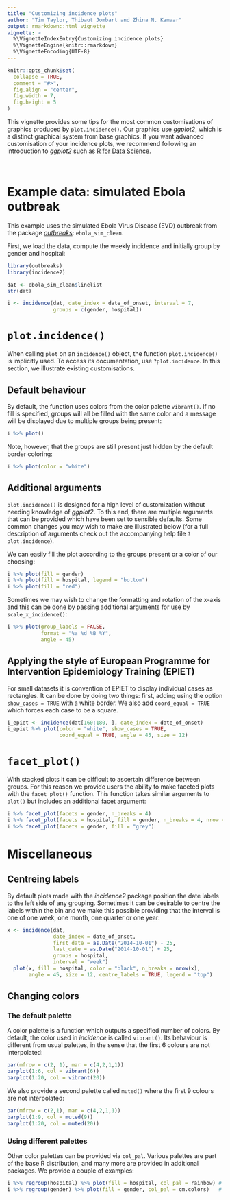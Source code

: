 ```yaml
---
title: "Customizing incidence plots"
author: "Tim Taylor, Thibaut Jombart and Zhina N. Kamvar"
output: rmarkdown::html_vignette
vignette: >
  %\VignetteIndexEntry{Customizing incidence plots}
  %\VignetteEngine{knitr::rmarkdown}
  %\VignetteEncoding{UTF-8}
---
```


```r
knitr::opts_chunk$set(
  collapse = TRUE,
  comment = "#>",
  fig.align = "center",
  fig.width = 7,
  fig.height = 5
)
```

This vignette provides some tips for the most common customisations of graphics
produced by `plot.incidence()`. Our graphics use *ggplot2*, which is a distinct 
graphical system from base graphics. If you want advanced customisation of your
incidence plots, we recommend following an introduction to *ggplot2* such as
[R for Data Science](https://r4ds.had.co.nz/).

<br>


# Example data: simulated Ebola outbreak

This example uses the simulated Ebola Virus Disease (EVD) outbreak from the
package [*outbreaks*](https://github.com/reconhub/outbreaks): `ebola_sim_clean`.

First, we load the data, compute the weekly incidence and initially group by
gender and hospital:

```r
library(outbreaks)
library(incidence2)

dat <- ebola_sim_clean$linelist
str(dat)

i <- incidence(dat, date_index = date_of_onset, interval = 7,
               groups = c(gender, hospital))
```


# `plot.incidence()`

When calling `plot` on an `incidence()` object, the function `plot.incidence()`
is implicitly used. To access its documentation, use `?plot.incidence`. In this
section, we illustrate existing customisations.

## Default behaviour

By default, the function uses colors from the color palette `vibrant()`.  If no
fill is specified, groups will all be filled with the same color and a message
will be displayed due to multiple groups being present:

```r
i %>% plot()
```

Note, however, that the groups are still present just hidden by the default
border coloring:
```r
i %>% plot(color = "white")
```


## Additional arguments
`plot.incidence()` is designed for a high level of customization without needing
knowledge of *ggplot2*.  To this end, there are multiple arguments that can
be provided which have been set to sensible defaults. Some common changes you
may wish to make are illustrated below (for a full description of arguments
check out the accompanying help file `?plot.incidence`).

We can easily fill the plot according to the groups present or a color of our
choosing:

```r
i %>% plot(fill = gender)
i %>% plot(fill = hospital, legend = "bottom")
i %>% plot(fill = "red")
```

Sometimes we may wish to change the formatting and rotation of the x-axis and
this can be done by passing additional arguments for use by
`scale_x_incidence()`:

```r
i %>% plot(group_labels = FALSE, 
           format = "%a %d %B %Y",
           angle = 45)
```

## Applying the style of European Programme for Intervention Epidemiology Training (EPIET)

For small datasets it is convention of EPIET to display individual cases as
rectangles. It can be done by doing two things: first, adding using the option
`show_cases = TRUE` with a white border. We also add `coord_equal = TRUE` which 
forces each case to be a square.

```r
i_epiet <- incidence(dat[160:180, ], date_index = date_of_onset)
i_epiet %>% plot(color = "white", show_cases = TRUE,
                 coord_equal = TRUE, angle = 45, size = 12)
```


# `facet_plot()`

With stacked plots it can be difficult to ascertain difference between groups.
For this reason we provide users the ability to make faceted plots with the
`facet_plot()` function.  This function takes similar arguments to `plot()` but
includes an additional facet argument:

```r
i %>% facet_plot(facets = gender, n_breaks = 4)
i %>% facet_plot(facets = hospital, fill = gender, n_breaks = 4, nrow = 4)
i %>% facet_plot(facets = gender, fill = "grey")
```


# Miscellaneous

## Centreing labels

By default plots made with the *incidence2* package position the date labels
to the left side of any grouping.  Sometimes it can be desirable to centre the
labels within the bin and we make this possible providing that the interval is
one of one week, one month, one quarter or one year:

```r
x <- incidence(dat, 
               date_index = date_of_onset,
               first_date = as.Date("2014-10-01") - 25,
               last_date = as.Date("2014-10-01") + 25,
               groups = hospital,
               interval = "week") 
  plot(x, fill = hospital, color = "black", n_breaks = nrow(x), 
       angle = 45, size = 12, centre_labels = TRUE, legend = "top")
```

## Changing colors

### The default palette

A color palette is a function which outputs a specified number of colors. By
default, the color used in *incidence* is called `vibrant()`. Its
behaviour is different from usual palettes, in the sense that the first 6
colours are not interpolated:

```r
par(mfrow = c(2, 1), mar = c(4,2,1,1))
barplot(1:6, col = vibrant(6))
barplot(1:20, col = vibrant(20))
```

We also provide a second palette called `muted()` where the first 9 colours are
not interpolated:

```r
par(mfrow = c(2,1), mar = c(4,2,1,1))
barplot(1:9, col = muted(9))
barplot(1:20, col = muted(20))
```

### Using different palettes

Other color palettes can be provided via `col_pal`. Various palettes are part of
the base R distribution, and many more are provided in additional packages. We 
provide a couple of examples:

```r
i %>% regroup(hospital) %>% plot(fill = hospital, col_pal = rainbow) # see ?rainbow
i %>% regroup(gender) %>% plot(fill = gender, col_pal = cm.colors)   # see ?cm.colors
```
